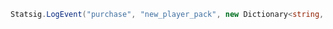 ```csharp
Statsig.LogEvent("purchase", "new_player_pack", new Dictionary<string, string>() { { "price", "9.99" } });
```
